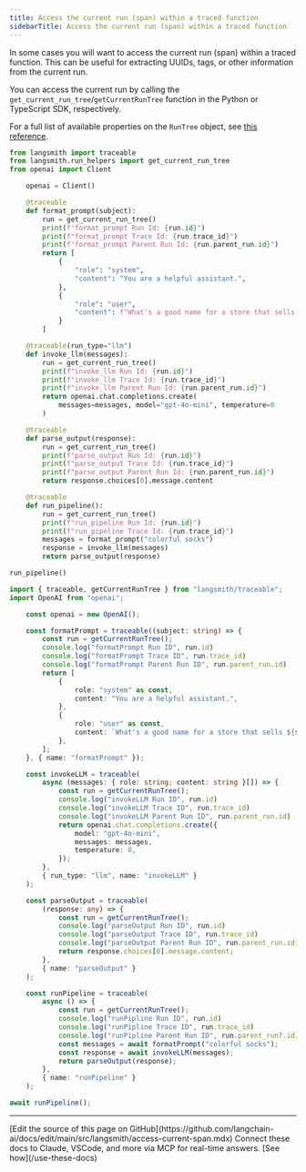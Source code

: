 ```yaml
---
title: Access the current run (span) within a traced function
sidebarTitle: Access the current run (span) within a traced function
---
```


In some cases you will want to access the current run (span) within a traced function. This can be useful for extracting UUIDs, tags, or other information from the current run.

You can access the current run by calling the `get_current_run_tree`/`getCurrentRunTree` function in the Python or TypeScript SDK, respectively.

For a full list of available properties on the `RunTree` object, see [this reference](/langsmith/run-data-format).

<CodeGroup>

```python Python
from langsmith import traceable
from langsmith.run_helpers import get_current_run_tree
from openai import Client

    openai = Client()

    @traceable
    def format_prompt(subject):
        run = get_current_run_tree()
        print(f"format_prompt Run Id: {run.id}")
        print(f"format_prompt Trace Id: {run.trace_id}")
        print(f"format_prompt Parent Run Id: {run.parent_run.id}")
        return [
            {
                "role": "system",
                "content": "You are a helpful assistant.",
            },
            {
                "role": "user",
                "content": f"What's a good name for a store that sells {subject}?"
            }
        ]

    @traceable(run_type="llm")
    def invoke_llm(messages):
        run = get_current_run_tree()
        print(f"invoke_llm Run Id: {run.id}")
        print(f"invoke_llm Trace Id: {run.trace_id}")
        print(f"invoke_llm Parent Run Id: {run.parent_run.id}")
        return openai.chat.completions.create(
            messages=messages, model="gpt-4o-mini", temperature=0
        )

    @traceable
    def parse_output(response):
        run = get_current_run_tree()
        print(f"parse_output Run Id: {run.id}")
        print(f"parse_output Trace Id: {run.trace_id}")
        print(f"parse_output Parent Run Id: {run.parent_run.id}")
        return response.choices[0].message.content

    @traceable
    def run_pipeline():
        run = get_current_run_tree()
        print(f"run_pipeline Run Id: {run.id}")
        print(f"run_pipeline Trace Id: {run.trace_id}")
        messages = format_prompt("colorful socks")
        response = invoke_llm(messages)
        return parse_output(response)

run_pipeline()
```

```typescript TypeScript
import { traceable, getCurrentRunTree } from "langsmith/traceable";
import OpenAI from "openai";

    const openai = new OpenAI();

    const formatPrompt = traceable((subject: string) => {
        const run = getCurrentRunTree();
        console.log("formatPrompt Run ID", run.id)
        console.log("formatPrompt Trace ID", run.trace_id)
        console.log("formatPrompt Parent Run ID", run.parent_run.id)
        return [
            {
                role: "system" as const,
                content: "You are a helpful assistant.",
            },
            {
                role: "user" as const,
                content: `What's a good name for a store that sells ${subject}?`,
            },
        ];
    }, { name: "formatPrompt" });

    const invokeLLM = traceable(
        async (messages: { role: string; content: string }[]) => {
            const run = getCurrentRunTree();
            console.log("invokeLLM Run ID", run.id)
            console.log("invokeLLM Trace ID", run.trace_id)
            console.log("invokeLLM Parent Run ID", run.parent_run.id)
            return openai.chat.completions.create({
                model: "gpt-4o-mini",
                messages: messages,
                temperature: 0,
            });
        },
        { run_type: "llm", name: "invokeLLM" }
    );

    const parseOutput = traceable(
        (response: any) => {
            const run = getCurrentRunTree();
            console.log("parseOutput Run ID", run.id)
            console.log("parseOutput Trace ID", run.trace_id)
            console.log("parseOutput Parent Run ID", run.parent_run.id)
            return response.choices[0].message.content;
        },
        { name: "parseOutput" }
    );

    const runPipeline = traceable(
        async () => {
            const run = getCurrentRunTree();
            console.log("runPipline Run ID", run.id)
            console.log("runPipline Trace ID", run.trace_id)
            console.log("runPipline Parent Run ID", run.parent_run?.id)
            const messages = await formatPrompt("colorful socks");
            const response = await invokeLLM(messages);
            return parseOutput(response);
        },
        { name: "runPipeline" }
    );

await runPipeline();
```

</CodeGroup>

---

<Callout icon="pen-to-square" iconType="regular">
    [Edit the source of this page on GitHub](https://github.com/langchain-ai/docs/edit/main/src/langsmith/access-current-span.mdx)
</Callout>
<Tip icon="terminal" iconType="regular">
    Connect these docs to Claude, VSCode, and more via MCP for    real-time answers. [See how](/use-these-docs)
</Tip>
